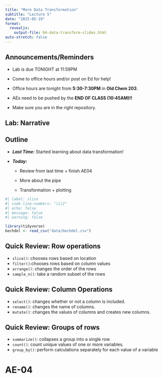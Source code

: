 ```yaml
---
title: "More Data Transformation"
subtitle: "Lecture 5"
date: "2025-05-19"
format: 
  revealjs:
    output-file: 04-data-transform-slides.html
auto-stretch: false
---
```


## Announcements/Reminders {.smaller}

-   Lab is due TONIGHT at 11:59PM

-   Come to office hours and/or post on Ed for help!

-   Office hours are tonight from **5:30-7:30PM** in **Old Chem 203**.

-   AEs need to be pushed by the **END OF CLASS (10:45AM)!!**

-   Make sure you are in the right repository.

## Lab: Narrative

## Outline {.smaller}

-   ***Last Time:*** Started learning about data transformation!

-   ***Today:***

    -   Review from last time + finish AE04

    -   More about the pipe

    -   Transformation + plotting

```r
#| label: slice
#| code-line-numbers: "|1|2"
#| echo: false
#| message: false
#| warning: false

library(tidyverse)
bechdel <- read_csv("data/bechdel.csv")
```

## Quick Review: Row operations

-   `slice()`: chooses rows based on location
-   `filter()`:chooses rows based on column values
-   `arrange()`: changes the order of the rows
-   `sample_n()`: take a random subset of the rows

## Quick Review: Column Operations

-   `select()`: changes whether or not a column is included.
-   `rename()`: changes the name of columns.
-   `mutate()`: changes the values of columns and creates new columns.

## Quick Review: Groups of rows

-   `summarize()`: collapses a group into a single row.
-   `count()`: count unique values of one or more variables.
-   `group_by()`: perform calculations separately for each value of a variable



# AE-04

